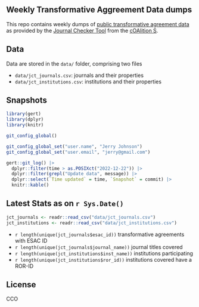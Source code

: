 ## Weekly Transformative Aggreement Data dumps

This repo contains weekly dumps of [public transformative agreement data](https://journalcheckertool.org/transformative-agreements/) as provided by the [Journal Checker Tool](https://journalcheckertool.org/) from the [cOAlition S](https://www.coalition-s.org/). 

## Data

Data are stored in the `data/` folder, comprising two files

- `data/jct_journals.csv`: journals and their properties
- `data/jct_institutions.csv`: institutions and their properties

## Snapshots

```r
library(gert)
library(dplyr)
library(knitr)

git_config_global()

git_config_global_set("user.name", "Jerry Johnson")
git_config_global_set("user.email", "jerry@gmail.com")

gert::git_log() |>
  dplyr::filter(time > as.POSIXct("2022-12-22")) |>
  dplyr::filter(grepl("Update data", message)) |>
  dplyr::select(`Time updated` = time, `Snapshot` = commit) |>
  knitr::kable()
```

## Latest Stats as on `r Sys.Date()`

```r
jct_journals <- readr::read_csv("data/jct_journals.csv")
jct_institutions <- readr::read_csv("data/jct_institutions.csv")
```

- `r length(unique(jct_journals$esac_id))` transformative agreements with ESAC ID
- `r length(unique(jct_journals$journal_name))` journal titles covered
- `r length(unique(jct_institutions$inst_name))` institutions participating 
- `r length(unique(jct_institutions$ror_id))` institutions covered have a ROR-ID

## License

CCO